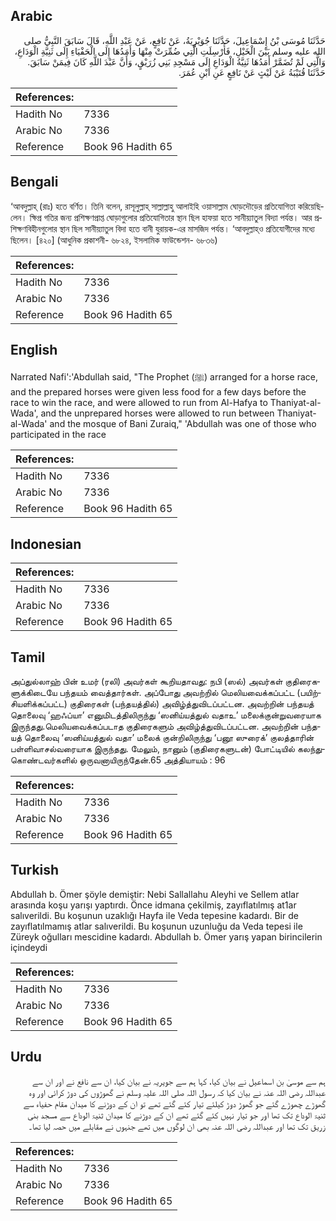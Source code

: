 ## Arabic


<div dir="rtl" lang="ar" style={{fontSize:'larger',backgroundColor:'#f8f9fa',padding:20}}>
حَدَّثَنَا مُوسَى بْنُ إِسْمَاعِيلَ، حَدَّثَنَا جُوَيْرِيَةُ، عَنْ نَافِعٍ، عَنْ عَبْدِ اللَّهِ، قَالَ سَابَقَ النَّبِيُّ صلى الله عليه وسلم بَيْنَ الْخَيْلِ، فَأُرْسِلَتِ الَّتِي ضُمِّرَتْ مِنْهَا وَأَمَدُهَا إِلَى الْحَفْيَاءِ إِلَى ثَنِيَّةِ الْوَدَاعِ، وَالَّتِي لَمْ تُضَمَّرْ أَمَدُهَا ثَنِيَّةُ الْوَدَاعِ إِلَى مَسْجِدِ بَنِي زُرَيْقٍ، وَأَنَّ عَبْدَ اللَّهِ كَانَ فِيمَنْ سَابَقَ‏.‏ حَدَّثَنَا قُتَيْبَةُ عَنْ لَيْثٍ عَنْ نَافِعٍ عَنِ ابْنِ عُمَرَ‏.‏
</div>
<div style={{backgroundColor:'#f8f9fa',padding:20, marginBottom: 10}}><table> <thead> <tr> <th>References:</th> <th></th> </tr> </thead> <tbody><tr><td>Hadith No</td><td>7336</td></tr><tr><td>Arabic No</td><td>7336</td></tr><tr><td>Reference</td><td>Book 96 Hadith 65</td></tr></tbody></table></div>

## Bengali


<div dir="ltr" lang="bn" style={{fontSize:'larger',backgroundColor:'#f8f9fa',padding:20}}>
‘আবদুল্লাহ্ (রাঃ) হতে বর্ণিত। তিনি বলেন, রাসূলুল্লাহ্ সাল্লাল্লাহু আলাইহি ওয়াসাল্লাম ঘোড়দৌড়ের প্রতিযোগিতা করিয়েছিলেন। ক্ষিপ্র গতির জন্য প্রশিক্ষণপ্রাপ্ত ঘোড়াগুলোর প্রতিযোগিতার স্থান ছিল হাফয়া হতে সানীয়্যাতুল বিদ্যা পর্যন্ত। আর প্রশিক্ষণবিহীনগুলোর স্থান ছিল সানীয়্যাতুল বিদা হতে বানী যুরায়ক-এর মাসজিদ পর্যন্ত। ‘আবদুল্লাহ্ও প্রতিযোগীদের মধ্যে ছিলেন। [৪২০] (আধুনিক প্রকাশনী- ৬৮২৪, ইসলামিক ফাউন্ডেশন- ৬৮৩৬)
</div>
<div style={{backgroundColor:'#f8f9fa',padding:20, marginBottom: 10}}><table> <thead> <tr> <th>References:</th> <th></th> </tr> </thead> <tbody><tr><td>Hadith No</td><td>7336</td></tr><tr><td>Arabic No</td><td>7336</td></tr><tr><td>Reference</td><td>Book 96 Hadith 65</td></tr></tbody></table></div>

## English


<div dir="ltr" lang="en" style={{fontSize:'larger',backgroundColor:'#f8f9fa',padding:20}}>
Narrated Nafi':'Abdullah said, "The Prophet (ﷺ) arranged for a horse race, and the prepared horses were given less food for a few days before the race to win the race, and were allowed to run from Al-Hafya to Thaniyat-al- Wada', and the unprepared horses were allowed to run between Thaniyat-al-Wada' and the mosque of Bani Zuraiq," 'Abdullah was one of those who participated in the race
</div>
<div style={{backgroundColor:'#f8f9fa',padding:20, marginBottom: 10}}><table> <thead> <tr> <th>References:</th> <th></th> </tr> </thead> <tbody><tr><td>Hadith No</td><td>7336</td></tr><tr><td>Arabic No</td><td>7336</td></tr><tr><td>Reference</td><td>Book 96 Hadith 65</td></tr></tbody></table></div>

## Indonesian


<div dir="ltr" lang="id" style={{fontSize:'larger',backgroundColor:'#f8f9fa',padding:20}}>

</div>
<div style={{backgroundColor:'#f8f9fa',padding:20, marginBottom: 10}}><table> <thead> <tr> <th>References:</th> <th></th> </tr> </thead> <tbody><tr><td>Hadith No</td><td>7336</td></tr><tr><td>Arabic No</td><td>7336</td></tr><tr><td>Reference</td><td>Book 96 Hadith 65</td></tr></tbody></table></div>

## Tamil


<div dir="ltr" lang="ta" style={{fontSize:'larger',backgroundColor:'#f8f9fa',padding:20}}>
அப்துல்லாஹ் பின் உமர் (ரலி) அவர்கள் கூறியதாவது: நபி (ஸல்) அவர்கள் குதிரைகளுக்கிடையே பந்தயம் வைத்தார்கள். அப்போது அவற்றில் மெலியவைக்கப்பட்ட (பயிற்சியளிக்கப்பட்ட) குதிரைகள் (பந்தயத்தில்) அவிழ்த்துவிடப்பட்டன. அவற்றின் பந்தயத் தொலைவு ‘ஹஃப்யா’ எனுமிடத்திலிருந்து ‘ஸனிய்யத்துல் வதாஉ’ மலைக்குன்றுவரையாக இருந்தது.மெலியவைக்கப்படாத குதிரைகளும் அவிழ்த்துவிடப்பட்டன. அவற்றின் பந்தயத் தொலைவு ‘ஸனிய்யத்துல் வதா’ மலைக் குன்றிலிருந்து ‘பனூ ஸுரைக்’ குலத்தாரின் பள்ளிவாசல்வரையாக இருந்தது. மேலும், நானும் (குதிரைகளுடன்) போட்டியில் கலந்துகொண்டவர்களில் ஒருவனாயிருந்தேன்.65 அத்தியாயம் : 96
</div>
<div style={{backgroundColor:'#f8f9fa',padding:20, marginBottom: 10}}><table> <thead> <tr> <th>References:</th> <th></th> </tr> </thead> <tbody><tr><td>Hadith No</td><td>7336</td></tr><tr><td>Arabic No</td><td>7336</td></tr><tr><td>Reference</td><td>Book 96 Hadith 65</td></tr></tbody></table></div>

## Turkish


<div dir="ltr" lang="tr" style={{fontSize:'larger',backgroundColor:'#f8f9fa',padding:20}}>
Abdullah b. Ömer şöyle demiştir: Nebi Sallallahu Aleyhi ve Sellem atlar arasında koşu yarışı yaptırdı. Önce idmana çekilmiş, zayıflatılmış at1ar salıverildi. Bu koşunun uzaklığı Hayfa ile Veda tepesine kadardı. Bir de zayıflatılmamış atlar salıverildi. Bu koşunun uzunluğu da Veda tepesi ile Züreyk oğulları mescidine kadardı. Abdullah b. Ömer yarış yapan birincilerin içindeydi
</div>
<div style={{backgroundColor:'#f8f9fa',padding:20, marginBottom: 10}}><table> <thead> <tr> <th>References:</th> <th></th> </tr> </thead> <tbody><tr><td>Hadith No</td><td>7336</td></tr><tr><td>Arabic No</td><td>7336</td></tr><tr><td>Reference</td><td>Book 96 Hadith 65</td></tr></tbody></table></div>

## Urdu


<div dir="rtl" lang="ur" style={{fontSize:'larger',backgroundColor:'#f8f9fa',padding:20}}>
ہم سے موسیٰ بن اسماعیل نے بیان کیا، کہا ہم سے جویریہ نے بیان کیا، ان سے نافع نے اور ان سے عبداللہ رضی اللہ عنہ نے بیان کیا کہ رسول اللہ صلی اللہ علیہ وسلم نے گھوڑوں کی دوڑ کرائی اور وہ گھوڑے چھوڑے گئے جو گھوڑ دوڑ کیلئے تیار کئے گئے تھے تو ان کے دوڑنے کا میدان مقام حفیاء سے ثنیۃ الوداع تک تھا اور جو تیار نہیں کئے گئے تھے ان کے دوڑنے کا میدان ثنیۃ الوداع سے مسجد بنی زریق تک تھا اور عبداللہ رضی اللہ عنہ بھی ان لوگوں میں تھے جنہوں نے مقابلے میں حصہ لیا تھا۔
</div>
<div style={{backgroundColor:'#f8f9fa',padding:20, marginBottom: 10}}><table> <thead> <tr> <th>References:</th> <th></th> </tr> </thead> <tbody><tr><td>Hadith No</td><td>7336</td></tr><tr><td>Arabic No</td><td>7336</td></tr><tr><td>Reference</td><td>Book 96 Hadith 65</td></tr></tbody></table></div>